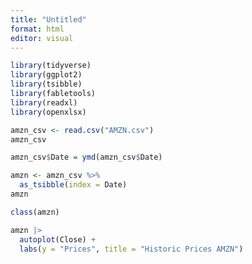 ```yaml
---
title: "Untitled"
format: html
editor: visual
---
```


```r
library(tidyverse)
library(ggplot2)
library(tsibble)
library(fabletools)
library(readxl)
library(openxlsx)
```

```r
amzn_csv <- read.csv("AMZN.csv")
amzn_csv
```

```r
amzn_csv$Date = ymd(amzn_csv$Date)
```

```r
amzn <- amzn_csv %>% 
  as_tsibble(index = Date)
amzn
```

```r
class(amzn)
```

```r
amzn |>
  autoplot(Close) + 
  labs(y = "Prices", title = "Historic Prices AMZN")


```

\
